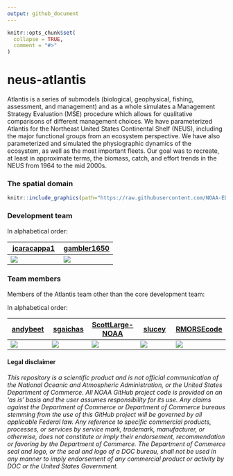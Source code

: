```yaml
---
output: github_document
---
```


<!-- README.md is generated from README.Rmd. Please edit that file -->

```r
knitr::opts_chunk$set(
  collapse = TRUE,
  comment = "#>"
)
```
# neus-atlantis

<!-- badges: start -->
<!-- badges: end -->

Atlantis is a series of submodels (biological, geophysical, fishing, assessment, and management) and as a whole simulates a Management Strategy Evaluation (MSE) procedure which allows for qualitative comparisons of different management choices. We have parameterized Atlantis for the Northeast United States Continental Shelf (NEUS), including the major functional groups from an ecosystem perspective. We have also parameterized and simulated the physiographic dynamics of the ecosystem, as well as the most important fleets. Our goal was to recreate, at least in approximate terms, the biomass, catch, and effort trends in the NEUS from 1964 to the mid 2000s.

### The spatial domain
```r
knitr::include_graphics(path="https://raw.githubusercontent.com/NOAA-EDAB/neus-atlantis/master/Geometry/AtlantisNeusDomain.PNG")
```


### Development team

In alphabetical order:

| [jcaracappa1] | [gambler1650] |
|-|-|
| [![][jcaracappa1-img]][jcaracappa1] | [![][gambler1650-img]][gambler1650] |


[jcaracappa1-img]: https://avatars1.githubusercontent.com/u/57966543?s=100&v=4
[gambler1650-img]: https://avatars1.githubusercontent.com/u/5949383?s=100&v=4
[jcaracappa1]: https://github.com/jcaracappa1
[gambler1650]: https://github.com/gambler1650

### Team members

Members of the Atlantis team other than the core development team:

In alphabetical order:

| [andybeet] | [sgaichas] | [ScottLarge-NOAA] |  [slucey] | [RMORSEcode] |
|---|---|---|---|---|
| [![][andybeet-img]][andybeet] | [![][sgaichas-img]][sgaichas] | [![][ScottLarge-NOAA-img]][ScottLarge-NOAA] | [![][slucey-img]][slucey] | [![][RMORSEcode-img]][RMORSEcode] | 

[andybeet-img]: https://avatars1.githubusercontent.com/u/22455149?s=100&v=4
[sgaichas-img]: https://avatars1.githubusercontent.com/u/8172302?s=100&v=4
[ScottLarge-NOAA-img]: https://avatars1.githubusercontent.com/u/62562436?s=100&v=4
[slucey-img]: https://avatars1.githubusercontent.com/u/5578254?s=100&v=4
[RMORSEcode-img]: https://avatars1.githubusercontent.com/u/10620840?s=100&v=4
[andybeet]: https://github.com/andybeet
[sgaichas]: https://github.com/sgaichas
[ScottLarge-NOAA]: https://github.com/ScottLarge-NOAA
[slucey]: https://github.com/slucey
[RMORSEcode]: https://github.com/RMORSEcode


#### Legal disclaimer

*This repository is a scientific product and is not official communication of the National Oceanic and Atmospheric Administration, or the United States Department of Commerce. All NOAA GitHub project code is provided on an ‘as is’ basis and the user assumes responsibility for its use. Any claims against the Department of Commerce or Department of Commerce bureaus stemming from the use of this GitHub project will be governed by all applicable Federal law. Any reference to specific commercial products, processes, or services by service mark, trademark, manufacturer, or otherwise, does not constitute or imply their endorsement, recommendation or favoring by the Department of Commerce. The Department of Commerce seal and logo, or the seal and logo of a DOC bureau, shall not be used in any manner to imply endorsement of any commercial product or activity by DOC or the United States Government.*
